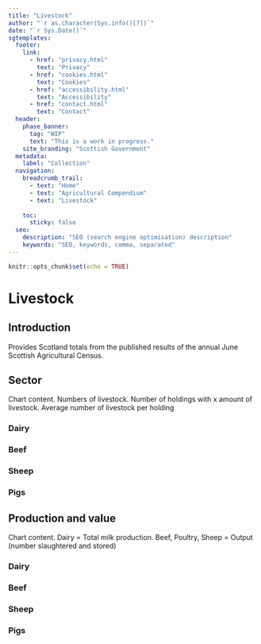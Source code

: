 ```yaml
---
title: "Livestock"
author: "`r as.character(Sys.info()[7])`"
date: "`r Sys.Date()`"
sgtemplates:
  footer:
    link:
      - href: "privacy.html"
        text: "Privacy"
      - href: "cookies.html"
        text: "Cookies"
      - href: "accessibility.html"
        text: "Accessibility"
      - href: "contact.html"
        text: "Contact"
  header:
    phase_banner:
      tag: "WIP"
      text: "This is a work in progress."
    site_branding: "Scottish Government"
  metadata:
    label: "Collection"
  navigation:
    breadcrumb_trail:
      - text: "Home"
      - text: "Agricultural Compendium"
      - text: "Livestock"
      
    toc:
      sticky: false
  seo:
    description: "SEO (search engine optimisation) description"
    keywords: "SEO, keywords, comma, separated"
---
```


```r
knitr::opts_chunk$set(echo = TRUE)
```

# Livestock

## Introduction

Provides Scotland totals from the published results of the annual June Scottish Agricultural Census.

## Sector

Chart content. Numbers of livestock. Number of holdings with x amount of  livestock. Average number of livestock per holding

### Dairy

### Beef

### Sheep

### Pigs

## Production and value

Chart content. Dairy = Total milk production. Beef, Poultry, Sheep = Output (number slaughtered and stored)

### Dairy

### Beef

### Sheep

### Pigs

<!-- ## Livestockt: results -->

<!-- *  [Scottish Agricultural Census: final results - June 2021](https://www.gov.scot/publications/results-scottish-agricultural-census-june-2021/documents/) -->

<!-- *  [Scottish Agricultural Census: final results - June 2020](https://www.gov.scot/publications/scottish-agricultural-census-final-results-june-2020/documents/) -->



<!-- [Records going back to 1999 may be accessed at our online archive.](https://webarchive.nrscotland.gov.uk/20200114064159/https://www2.gov.scot/Topics/Statistics/Browse/Agriculture-Fisheries/PubFinalResultsJuneCensus) -->
